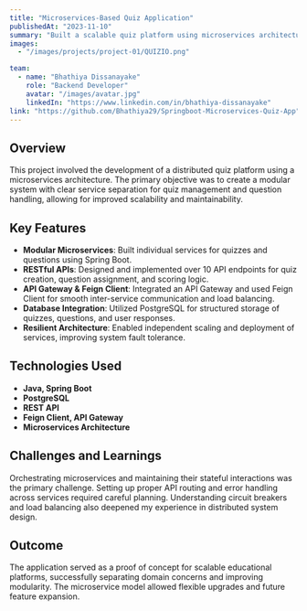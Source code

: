 ```yaml
---
title: "Microservices-Based Quiz Application"
publishedAt: "2023-11-10"
summary: "Built a scalable quiz platform using microservices architecture with Java and Spring Boot, enabling independent service deployment and seamless RESTful API communication."
images:
  - "/images/projects/project-01/QUIZIO.png"

team:
  - name: "Bhathiya Dissanayake"
    role: "Backend Developer"
    avatar: "/images/avatar.jpg"
    linkedIn: "https://www.linkedin.com/in/bhathiya-dissanayake"
link: "https://github.com/Bhathiya29/Springboot-Microservices-Quiz-App"
---
```


## Overview

This project involved the development of a distributed quiz platform using a microservices architecture. The primary objective was to create a modular system with clear service separation for quiz management and question handling, allowing for improved scalability and maintainability.

## Key Features

- **Modular Microservices**: Built individual services for quizzes and questions using Spring Boot.
- **RESTful APIs**: Designed and implemented over 10 API endpoints for quiz creation, question assignment, and scoring logic.
- **API Gateway & Feign Client**: Integrated an API Gateway and used Feign Client for smooth inter-service communication and load balancing.
- **Database Integration**: Utilized PostgreSQL for structured storage of quizzes, questions, and user responses.
- **Resilient Architecture**: Enabled independent scaling and deployment of services, improving system fault tolerance.

## Technologies Used

- **Java, Spring Boot**
- **PostgreSQL**
- **REST API**
- **Feign Client, API Gateway**
- **Microservices Architecture**

## Challenges and Learnings

Orchestrating microservices and maintaining their stateful interactions was the primary challenge. Setting up proper API routing and error handling across services required careful planning. Understanding circuit breakers and load balancing also deepened my experience in distributed system design.

## Outcome

The application served as a proof of concept for scalable educational platforms, successfully separating domain concerns and improving modularity. The microservice model allowed flexible upgrades and future feature expansion.
